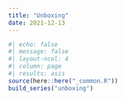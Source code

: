 ```yaml
---
title: "Unboxing"
date: 2021-12-13
---
```

  
```r
#| echo: false
#| message: false
#| layout-ncol: 4
#| column: page
#| results: asis
source(here::here("_common.R"))
build_series("unboxing")
```
